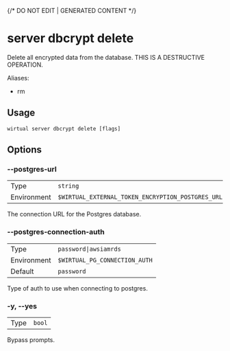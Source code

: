 {/* DO NOT EDIT | GENERATED CONTENT */}

# server dbcrypt delete

Delete all encrypted data from the database. THIS IS A DESTRUCTIVE OPERATION.

Aliases:

- rm

## Usage

```console
wirtual server dbcrypt delete [flags]
```

## Options

### --postgres-url

|             |                                                            |
| ----------- | ---------------------------------------------------------- |
| Type        | <code>string</code>                                        |
| Environment | <code>$WIRTUAL_EXTERNAL_TOKEN_ENCRYPTION_POSTGRES_URL</code> |

The connection URL for the Postgres database.

### --postgres-connection-auth

|             |                                        |
| ----------- | -------------------------------------- |
| Type        | <code>password\|awsiamrds</code>       |
| Environment | <code>$WIRTUAL_PG_CONNECTION_AUTH</code> |
| Default     | <code>password</code>                  |

Type of auth to use when connecting to postgres.

### -y, --yes

|      |                   |
| ---- | ----------------- |
| Type | <code>bool</code> |

Bypass prompts.
